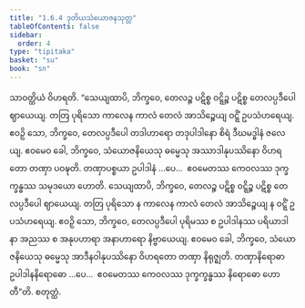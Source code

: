 ```yaml
---
title: "1.6.4 ဒုတိယသံယောဇနသုတ္တ"
tableOfContents: false
sidebar:
  order: 4
type: "tipitaka"
basket: "su"
book: "sn"
---
```



<DynamicBreadcrumb />

<Division number="54" book="sn" e="ch" v="18" p="287">

<Paragraph number="400" book="sn">
သာဝတ္ထိယံ ဝိဟရတိ. “သေယျထာပိ, ဘိက္ခဝေ, တေလဉ္စ ပဋိစ္စ ဝဋ္ဋိဉ္စ ပဋိစ္စ တေလပ္ပဒီပေါ ဈာယေယျ. တတြ ပုရိသော ကာလေန ကာလံ တေလံ အာသိဉ္စေယျ ဝဋ္ဋိံ ဥပသံဟရေယျ. ဧဝဉှိ သော, ဘိက္ခဝေ, တေလပ္ပဒီပေါ တဒါဟာရော တဒုပါဒါနော စိရံ ဒီဃမဒ္ဓါနံ ဇလေယျ. ဧဝမေဝ ခေါ, ဘိက္ခဝေ, သံယောဇနိယေသု ဓမ္မေသု အဿာဒါနုပဿိနော ဝိဟရတော တဏှာ ပဝဍ္ဎတိ. တဏှာပစ္စယာ ဥပါဒါနံ …ပေ…  ဧဝမေတဿ ကေဝလဿ ဒုက္ခက္ခန္ဓဿ သမုဒယော ဟောတိ.
</Paragraph>

<Paragraph number="401" book="sn">
သေယျထာပိ, ဘိက္ခဝေ, တေလဉ္စ ပဋိစ္စ ဝဋ္ဋိဉ္စ ပဋိစ္စ တေလပ္ပဒီပေါ ဈာယေယျ. တတြ ပုရိသော န ကာလေန ကာလံ တေလံ အာသိဉ္စေယျ န ဝဋ္ဋိံ ဥပသံဟရေယျ. ဧဝဉှိ သော, ဘိက္ခဝေ, တေလပ္ပဒီပေါ ပုရိမဿ စ ဥပါဒါနဿ ပရိယာဒါနာ အညဿ စ အနုပဟာရာ အနာဟာရော နိဗ္ဗာယေယျ. ဧဝမေဝ ခေါ, ဘိက္ခဝေ, သံယောဇနိယေသု ဓမ္မေသု အာဒီနဝါနုပဿိနော ဝိဟရတော တဏှာ နိရုဇ္ဈတိ. တဏှာနိရောဓာ ဥပါဒါနနိရောဓော …ပေ…  ဧဝမေတဿ ကေဝလဿ ဒုက္ခက္ခန္ဓဿ နိရောဓော ဟောတီ”တိ.

</Paragraph>
</Division>

<Paragraph number="402" type="center" book="sn">
စတုတ္ထံ.
</Paragraph>